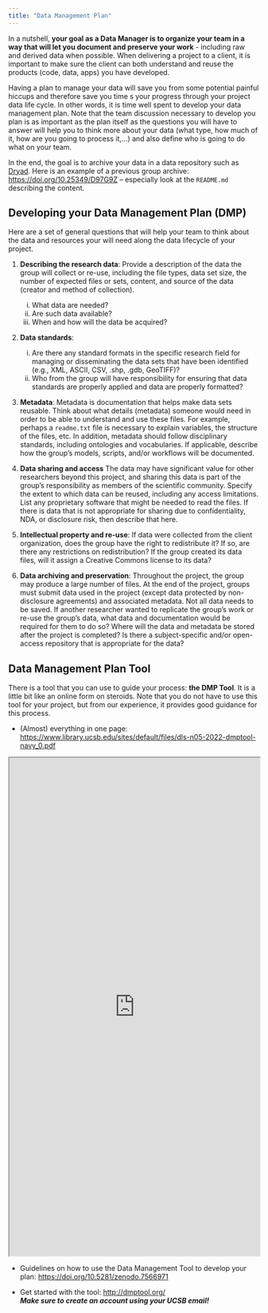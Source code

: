 ```yaml
---
title: "Data Management Plan"
---
```


In a nutshell, **your goal as a Data Manager is to organize your team in a way that will let you document and preserve your work** - including raw and derived data when possible. When delivering a project to a client, it is important to make sure the client can both understand and reuse the products (code, data, apps) you have developed.

Having a plan to manage your data will save you from some potential painful hiccups and therefore save you time s your progress through your project data life cycle. In other words, it is time well spent to develop your data management plan. Note that the team discussion necessary to develop you plan is as important as the plan itself as the questions you will have to answer will help you to think more about your data (what type, how much of it, how are you going to process it,...) and also define who is going to do what on your team.


In the end, the goal is to archive your data in a data repository such as [Dryad](https://datadryad.org/stash). Here is an example of a previous group archive: <https://doi.org/10.25349/D97G9Z> -- especially look at the `README.md` describing the content.


## Developing your Data Management Plan (DMP)

Here are a set of general questions that will help your team to think about the data and resources your will need along the data lifecycle of your project.

1. **Describing the research data**: Provide a description of the data the group will collect or re-use, including the file types, data set size, the number of expected files or sets, content, and source of the data (creator and method of collection).
    i) What data are needed?
    i) Are such data available? 
    i) When and how will the data be acquired? 
    
2. **Data standards**:
    i) Are there any standard formats in the specific research field for managing or disseminating the data sets that have been identified (e.g., XML, ASCII, CSV, .shp, .gdb, GeoTIFF)? 
    i) Who from the group will have responsibility for ensuring that data standards are properly applied and data are properly formatted?
    
3. **Metadata**: Metadata is documentation that helps make data sets reusable. Think about what details (metadata) someone would need in order to be able to understand and use these files. For example, perhaps a `readme.txt` file is necessary to explain variables, the structure of the files, etc. In addition, metadata should follow disciplinary standards, including ontologies and vocabularies. If applicable, describe how the group's models, scripts, and/or workflows will be documented. 

4. **Data sharing and access** The data may have significant value for other researchers beyond this project, and sharing this data is part of the group's responsibility as members of the scientific community. Specify the extent to which data can be reused, including any access limitations. List any proprietary software that might be needed to read the files. If there is data that is not appropriate for sharing due to confidentiality, NDA, or disclosure risk, then describe that here. 

5. **Intellectual property and re-use**:  If data were collected from the client organization, does the group have the right to redistribute it? If so, are there any restrictions on redistribution? If the group created its data files, will it assign a Creative Commons license to its data? 

6. **Data archiving and preservation**: Throughout the project, the group may produce a large number of files. At the end of the project, groups must submit data used in the project (except data protected by non-disclosure agreements) and associated metadata. Not all data needs to be saved. If another researcher wanted to replicate the group's work or re-use the group's data, what data and documentation would be required for them to do so? Where will the data and metadata be stored after the project is completed? Is there a subject-specific and/or open-access repository that is appropriate for the data?


## Data Management Plan Tool

There is a tool that you can use to guide your process: **the DMP Tool**. It is a little bit like an online form on steroids. Note that you do not have to use this tool for your project, but from our experience, it provides good guidance for this process.

-   (Almost) everything in one page: <https://www.library.ucsb.edu/sites/default/files/dls-n05-2022-dmptool-navy_0.pdf>

<iframe width="100%" height="1000" src="https://www.library.ucsb.edu/sites/default/files/dls-n05-2022-dmptool-navy_0.pdf">

</iframe>

-   Guidelines on how to use the Data Management Tool to develop your plan: <https://doi.org/10.5281/zenodo.7566971>

-   Get started with the tool: <http://dmptool.org/>\
    ***Make sure to create an account using your UCSB email!***
